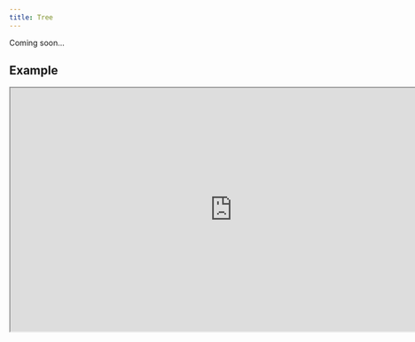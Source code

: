 ```yaml
---
title: Tree
---
```


Coming soon...

## Example

<iframe
  src="https://workshop.kidow.me/?path=/docs/components-tree-v1--docs"
  width="800"
  height="440"
></iframe>
